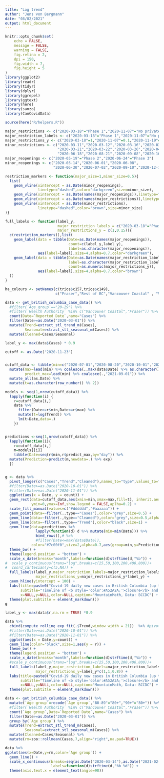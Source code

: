 ```yaml
---
title: "Log trend"
author: "Jens von Bergmann"
date: "08/02/2021"
output: html_document
---
```


```r
knitr::opts_chunk$set(
	echo = FALSE,
	message = FALSE,
	warning = FALSE,
	fig.retina = 2,
	dpi = 150,
	fig.width = 7,
	fig.height = 5
)
library(ggplot2)
library(readr)
library(tidyr)
library(dplyr)
library(ggrepel)
library(ggtext)
library(here)
library(sanzo)
library(CanCovidData)

source(here("R/helpers.R"))

major_restrictions <- c("2020-03-18"="Phase 1","2020-11-07"="No private\ngatherings","2020-11-19"="Masks in stores\nTravel discouraged")
major_restriction_labels <- c("2020-03-18"="Phase 1","2020-11-07"="No private\ngatherings","2020-11-19"="Masks in stores\nTravel discouraged")
major_restrictions_y <- c("2020-03-18"=1,"2020-11-07"=0.1,"2020-11-19"=0.3)
minor_restrictions <- c("2020-03-11","2020-03-12","2020-03-16","2020-03-17",
                        "2020-03-21","2020-03-22","2020-03-26","2020-04-18",
                        "2020-06-18","2020-08-21","2020-09-08","2020-10-26")
major_reopenings <- c("2020-05-19"="Phase 2","2020-06-24"="Phase 3")
minor_reopenings <- c("2020-05-14","2020-06-01","2020-06-08",
                      "2020-06-30","2020-07-02","2020-09-10","2020-12-15")

restriction_markers <- function(major_size=1,minor_size=0.5){
  list(
    geom_vline(xintercept = as.Date(minor_reopenings),
               linetype="dashed",color="darkgreen",size=minor_size),
    geom_vline(xintercept = as.Date(names(major_reopenings)),linetype="dashed",color="darkgreen",size=major_size),
    geom_vline(xintercept = as.Date(names(major_restrictions)),linetype="dashed",color="brown",size=major_size),
    geom_vline(xintercept = as.Date(minor_restrictions),
               linetype="dashed",color="brown",size=minor_size)
)}

full_labels <- function(label_y,
                        major_restriction_labels = c("2020-03-18"="Phase 1","2020-11-07"="No private\ngatherings"),
                        major_restrictions_y = c(1,0.15)){
  c(restriction_markers(),list(
    geom_label(data = tibble(Date=as.Date(names(major_reopenings)),
                             count=c(label_y,label_y),
                             label=as.character(major_reopenings)),
               aes(label=label),size=4,alpha=0.7,color="darkgreen"),
    geom_label(data = tibble(Date=as.Date(names(major_restriction_labels)),
                             label=as.character(major_restriction_labels),
                             count=as.numeric(major_restrictions_y)),
               aes(label=label),size=4,alpha=0.7,color="brown")
  ))
}

ha_colours <- setNames(c(trios$c157,trios$c149),
                       c("Fraser","Rest of BC","Vancouver Coastal" , "Vancouver Island", "Interior", "Northern"))

```

```r
data <- get_british_columbia_case_data() %>%
  #filter(`Age group`=="20-29") %>%
  #filter(`Health Authority` %in% c("Vancouver Coastal","Fraser")) %>%
  count(Date=`Reported Date`,name="Cases") %>%
  filter(Date>=as.Date("2020-03-01")) %>%
  mutate(Trend=extract_stl_trend_m(Cases),
         Seasonal=extract_stl_seasonal_m(Cases)) %>%
  mutate(Cleaned=Cases/Seasonal) 

label_y <- max(data$Cases) * 0.9

cutoff <- as.Date("2020-11-23")


cutoff_data <- tibble(min=c("2020-07-01","2020-08-20","2020-10-01","2020-11-17")) %>%
  mutate(max=lead(min) %>% coalesce(.,max(data$Date) %>% as.character()),
         predict_max=lead(min) %>% coalesce(.,"2021-09-01")) %>%
  mutate_all(as.Date) %>%
  mutate(t=as.character(row_number() %% 2))

models <- seq(1,nrow(cutoff_data)) %>%
  lapply(function(i) {
    r=cutoff_data[i,]
    data %>% 
      filter(Date>=r$min,Date<=r$max) %>%
      mutate(t=log(Trend)) %>%
      lm(t~Date,data=.)
    })


predictions <-seq(1,nrow(cutoff_data)) %>%
  lapply(function(i){
    r=cutoff_data[i,]
    m=models[[i]]
    tibble(Date=seq(r$min,r$predict_max,by="day")) %>%
  mutate(Prediction=predict(m,newdata=.) %>% exp)
  })


g <- data %>% 
  pivot_longer(c("Cases","Trend","Cleaned"),names_to="type",values_to="count") %>%
  #filter(Date>=as.Date("2020-10-01")) %>%
  #filter(Date>=as.Date("2020-11-01")) %>%
  ggplot(aes(x = Date, y = count)) + 
  geom_rect(data=cutoff_data,aes(xmin=min,xmax=max,fill=t), inherit.aes = FALSE,
            ymin=0,ymax=Inf,show.legend = FALSE,aplha=0.2) +
  scale_fill_manual(values=c("#dddddd","#aaaaaa")) +
  geom_point(data=~filter(.,type=="Cases"),color="grey",size=0.5) +
  geom_line(data=~filter(.,type=="Cleaned"),color="grey",size=0.5,alpha=0.5) +
  geom_line(data=~filter(.,type=="Trend"),color="black",size=1) +
  geom_line(data=predictions %>% 
              lapply(function(d) d %>% mutate(min=min(Date))) %>% 
              bind_rows(),# %>%
              #filter(Date<=max(data$Date)),
            color="#7c00f0",size=2,alpha=0.7,aes(group=min,y=Prediction)) +
  theme_bw() +
  theme(legend.position = "bottom") +
  scale_x_date(breaks="month",labels=function(d)strftime(d,"%b")) +
#  scale_y_continuous(trans="log",breaks=c(25,50,100,200,400,800))+
#  coord_cartesian(y=c(5,NA)) +
  full_labels(label_y,major_restriction_labels=major_restriction_labels,
              major_restrictions_y=major_restrictions_y*label_y) +
  geom_hline(yintercept = 100) +
  labs(title=paste0("Covid-19 daily new cases in British Columbia (up to ",strftime(max(data$Date),"%a %b %d"),")"),
       subtitle="Timeline of <b style='color:#A52A2A;'>closure</b> and <b style='color:#006400;'>reopening</b> events",
       x=NULL,y=NULL,color=NULL,caption="MountainMath, Data: BCCDC") +
  theme(plot.subtitle = element_markdown())
g
```

```r

label_y <- max(data$r,na.rm = TRUE) *0.9

data %>% 
  cbind(compute_rolling_exp_fit(.$Trend,window_width = 21))  %>% #pivot_longer(c("Cases","Trend","Cleaned"),names_to="type",values_to="count") %>%
  #filter(Date>=as.Date("2020-10-01")) %>%
  #filter(Date>=as.Date("2020-11-01")) %>%
  ggplot(aes(x = Date,y=count)) + 
  geom_line(color="black",size=1,aes(y = r)) +
  theme_bw() +
  theme(legend.position = "bottom") +
  scale_x_date(breaks="month",labels=function(d)strftime(d,"%b")) +
  #scale_y_continuous(trans="log",breaks=c(25,50,100,200,400,800))+
  full_labels(label_y,major_restriction_labels=major_restriction_labels,
              major_restrictions_y=label_y*c(1,1,0.8)) +
  labs(title=paste0("Covid-19 daily new cases in British Columbia (up to ",strftime(max(data$Date),"%a %b %d"),")"),
       subtitle="Timeline of <b style='color:#A52A2A;'>closure</b> and <b style='color:#006400;'>reopening</b> events",
       x=NULL,y=NULL,color=NULL,caption="MountainMath, Data: BCCDC") +
  theme(plot.subtitle = element_markdown())
```




```r
data <- get_british_columbia_case_data() %>%
  mutate(`Age group`=recode(`Age group`,"80-89"="80+","90+"="80+")) %>%
  #filter(`Health Authority` %in% c("Vancouver Coastal","Fraser")) %>%
  count(`Age group`,Date=`Reported Date`,name="Cases") %>%
  filter(Date>=as.Date("2020-03-01")) %>%
  group_by(`Age group`) %>%
  mutate(Trend=extract_stl_trend_m(Cases),
         Seasonal=extract_stl_seasonal_m(Cases)) %>%
  mutate(Cleaned=Cases/Seasonal) %>%
  mutate(rm=zoo::rollmean(Cases,7,align="right",na.pad=TRUE))

data %>%
ggplot(aes(x=Date,y=rm,color=`Age group`)) +
  geom_line() +
  scale_x_continuous(breaks=seq(as.Date("2020-03-14"),as.Date("2021-02-13"),by="2 week"),
                     labels=function(d)strftime(d,"%b %d")) +
  theme(axis.text.x = element_text(angle=90))

```

